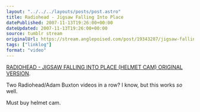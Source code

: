 ```yaml
---
layout: "../../../layouts/posts/post.astro"
title: Radiohead - Jigsaw Falling Into Place
datePublished: 2007-11-13T19:26:00+00:00
dateUpdated: 2007-11-13T19:26:00+00:00
source: tumblr stream
originalUrl: https://stream.anglepoised.com/post/19343287/jigsaw-falling-into-place-helmet-cam-original
tags: ["linklog"]
format: "video"
---
```



<YouTube id="https://www.youtube.com/watch?v=UKrsBVFsfIQ" />

[RADIOHEAD - JIGSAW FALLING INTO PLACE (HELMET CAM) ORIGINAL VERSION][1].

Two Radiohead/Adam Buxton videos in a row? I know, but this works _so_ well.

Must buy helmet cam.

[1]: https://www.youtube.com/watch?v=UKrsBVFsfIQ
